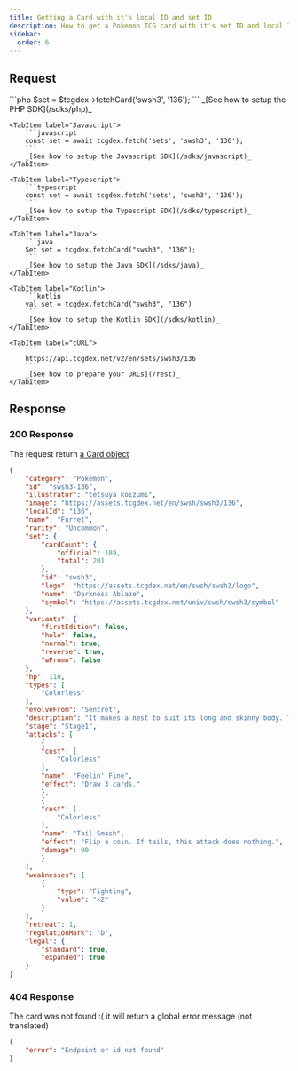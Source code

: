 ```yaml
---
title: Getting a Card with it's local ID and set ID
description: How to get a Pokemon TCG card with it's set ID and local ID using the TCGdex REST API
sidebar:
  order: 6
---
```



## Request
<Tabs syncKey="sdk">
	<TabItem label="PHP">
		```php
		$set = $tcgdex->fetchCard('swsh3', '136');
		```
		_[See how to setup the PHP SDK](/sdks/php)_
	</TabItem>

	<TabItem label="Javascript">
		```javascript
		const set = await tcgdex.fetch('sets', 'swsh3', '136');
		```
		_[See how to setup the Javascript SDK](/sdks/javascript)_
	</TabItem>

	<TabItem label="Typescript">
		```typescript
		const set = await tcgdex.fetch('sets', 'swsh3', '136');
		```
		_[See how to setup the Typescript SDK](/sdks/typescript)_
	</TabItem>

	<TabItem label="Java">
		```java
		Set set = tcgdex.fetchCard("swsh3", "136");
		```
		_[See how to setup the Java SDK](/sdks/java)_
	</TabItem>

	<TabItem label="Kotlin">
		```kotlin
		val set = tcgdex.fetchCard("swsh3", "136")
		```
		_[See how to setup the Kotlin SDK](/sdks/kotlin)_
	</TabItem>

	<TabItem label="cURL">
		```
		https://api.tcgdex.net/v2/en/sets/swsh3/136
		```
		_[See how to prepare your URLs](/rest)_
	</TabItem>
</Tabs>

## Response

### 200 Response

The request return [a Card object](/reference/card)

```json
{
	"category": "Pokemon",
	"id": "swsh3-136",
	"illustrator": "tetsuya koizumi",
	"image": "https://assets.tcgdex.net/en/swsh/swsh3/136",
	"localId": "136",
	"name": "Furret",
	"rarity": "Uncommon",
	"set": {
		"cardCount": {
			"official": 189,
			"total": 201
		},
		"id": "swsh3",
		"logo": "https://assets.tcgdex.net/en/swsh/swsh3/logo",
		"name": "Darkness Ablaze",
		"symbol": "https://assets.tcgdex.net/univ/swsh/swsh3/symbol"
	},
	"variants": {
		"firstEdition": false,
		"holo": false,
		"normal": true,
		"reverse": true,
		"wPromo": false
	},
	"hp": 110,
	"types": [
		"Colorless"
	],
	"evolveFrom": "Sentret",
	"description": "It makes a nest to suit its long and skinny body. The nest is impossible for other Pokémon to enter.",
	"stage": "Stage1",
	"attacks": [
		{
		"cost": [
			"Colorless"
		],
		"name": "Feelin' Fine",
		"effect": "Draw 3 cards."
		},
		{
		"cost": [
			"Colorless"
		],
		"name": "Tail Smash",
		"effect": "Flip a coin. If tails, this attack does nothing.",
		"damage": 90
		}
	],
	"weaknesses": [
		{
			"type": "Fighting",
			"value": "×2"
		}
	],
	"retreat": 1,
	"regulationMark": "D",
	"legal": {
		"standard": true,
		"expanded": true
	}
}
```

### 404 Response

The card was not found :( it will return a global error message (not translated)

```json
{
	"error": "Endpoint or id not found"
}
```
